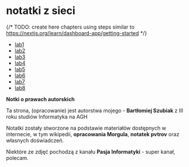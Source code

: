 # notatki z sieci

{/* TODO: create here chapters using steps similar to https://nextjs.org/learn/dashboard-app/getting-started */}

- [lab1](/lab1)
- [lab2](/lab2)
- [lab3](/lab3)
- [lab4](/lab4)
- [lab5](/lab5)
- [lab6](/lab6)
- [lab7](/lab7)
- [lab8](/lab8)

**Notki o prawach autorskich**

Ta strona, (opracowanie) jest autorstwa mojego - **Bartłomiej Szubiak** z III roku studiów Informatyka na AGH

Notatki zostały stworzone na podstawie materiałów dostępnych w internecie, w tym wikipedii, **opracowania Morgula**, **notatek pvtrov** oraz własnych doświadczeń.

Niektóre ze zdjęć pochodzą z kanału **Pasja Informatyki** - super kanał, polecam.
